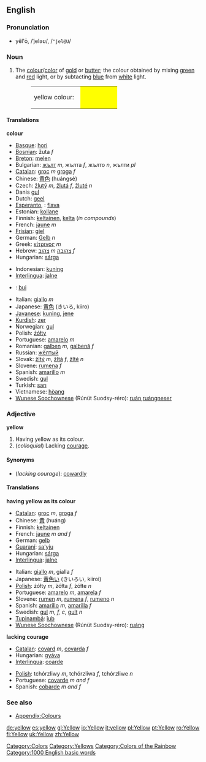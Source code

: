 {{wikipedia}}
==English==

===Pronunciation===
*yĕl'ō, /ˈjeləʊ/, /<tt>"jel@U</tt>/

===Noun===
#The [[colour]]/[[color]] of [[gold]] or [[butter]]; the colour obtained by mixing [[green]] and [[red]] light, or by subtacting [[blue]] from [[white]] light.
#:<table><tr><td height="25">yellow colour: &nbsp;</td><td bgcolor="yellow" width="80">&nbsp; </td></tr></table>

====Translations====
'''colour'''
{{top}}
*[[Basque]]: [[hori]]
*[[Bosnian]]: žuta ''f''
*[[Breton]]: [[melen]]
*Bulgarian: [[жълт]] ''m'', жълта ''f'', жълто ''n'', жълти ''pl''
*[[Catalan]]: [[groc]] ''m'' [[groga]] ''f''
*Chinese: [[黄色]] (huángsè)
*Czech: [[žlutý]] ''m'', [[žlutá]] ''f'', [[žluté]] ''n''
*Danis [[gul]]
*Dutch: [[geel]]
*[[Esperanto]], {{io}}: [[flava]]
*Estonian: [[kollane]]
*Finnish: [[keltainen]], [[kelta]] (''in compounds'')
*French: [[jaune]] ''m''
*[[Frisian]]: [[giel]]
*German: [[Gelb]] ''n''
*Greek: [[κίτρινος]] ''m''
*Hebrew: [[צהוב]] ''m'' [[צהובה]] ''f''
*Hungarian: [[sárga]]
{{mid}}
*Indonesian: [[kuning]]
*[[Interlingua]]: [[jalne]]
*{{ga}}: [[bui]]
*Italian: [[giallo]] ''m''
*Japanese: [[黄色]] (きいろ, kiiro)
*[[Javanese]]: [[kuning]], [[jene]]
*[[Kurdish]]: [[zer]]
*Norwegian: [[gul]]
*Polish: [[żółty]]
*Portuguese: [[amarelo]] ''m''
*Romanian: [[galben]] ''m'', [[galbenă]] ''f''
*Russian: [[жёлтый]]
*Slovak: [[žltý]] ''m'', [[žltá]] ''f'', [[žlté]] ''n''
*Slovene: [[rumena]] ''f''
*Spanish: [[amarillo]] ''m''
*Swedish: [[gul]] 
*Turkish: [[sarı]]
*Vietnamese: [[hòang]]
*[[Wunese Soochownese]] (Rúnüt Suodsy-réro): [[ruán]],[[ruángneser]]
{{bottom}}

===Adjective===
'''yellow'''

#Having yellow as its colour.
#(''colloquial'') Lacking [[courage]].

====Synonyms====
*(''lacking courage''): [[cowardly]]

====Translations====

'''having yellow as its colour'''
{{top}}
*[[Catalan]]: [[groc]] ''m'', [[groga]] ''f''
*Chinese: [[黄]] (huáng)
*Finnish: [[keltainen]]
*French: [[jaune]] ''m and f''
*German: [[gelb]]
*[[Guaraní]]: [[sa'yju]]
*Hungarian: [[sárga]]
*[[Interlingua]]: [[jalne]]
{{mid}}
*Italian: [[giallo]] ''m'', gialla ''f''
*Japanese: [[黄色い]] (きいろい, kiiroi)
*[[Polish]]: żółty ''m'', żółta ''f'', żółte ''n''
*Portuguese: [[amarelo]] ''m'', [[amarela]] ''f''
*Slovene: [[rumen]] ''m'', [[rumena]] ''f'', [[rumeno#Slovene|rumeno]] ''n''
*Spanish: [[amarillo]] ''m'', [[amarilla]] ''f''
*Swedish: [[gul]] ''m, f, c'', [[gult]] ''n''
*[[Tupinambá]]: [[îub]]
*[[Wunese Soochownese]] (Rúnüt Suodsy-réro): [[ruáng]]
{{bottom}}

'''lacking courage'''
{{top}}
*[[Catalan]]: [[covard]] ''m'', [[covarda]] ''f''
*Hungarian: [[gyáva]]
*[[Interlingua]]: [[coarde]]
{{mid}}
*[[Polish]]: tchórzliwy ''m'', tchórzliwa ''f'', tchórzliwe ''n''
*Portuguese: [[covarde]] ''m and f''
*Spanish: [[cobarde]] ''m and f''
{{bottom}}

===See also===
*[[Wiktionary_Appendix:Colours|Appendix:Colours]]

[[Category:Colors]]
[[Category:Yellows]]
[[Category:Colors of the Rainbow]]
[[Category:1000 English basic words]]

[[de:yellow]]
[[es:yellow]]
[[gl:Yellow]]
[[io:Yellow]]
[[it:yellow]]
[[pl:Yellow]]
[[pt:Yellow]]
[[ro:Yellow]]
[[fi:Yellow]]
[[uk:Yellow]]
[[zh:Yellow]]